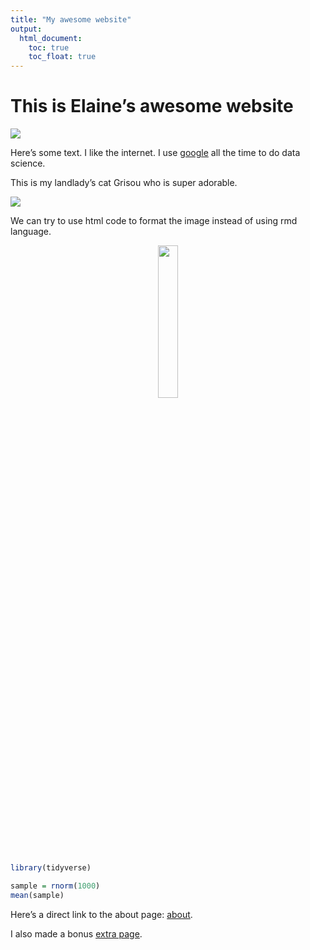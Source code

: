 ```yaml
---
title: "My awesome website"
output: 
  html_document:
    toc: true
    toc_float: true
---
```


# This is Elaine's awesome website

![](https://media.giphy.com/media/drXGoW1iudhKw/giphy.gif)

Here's some text. I like the internet. I use [google](https://www.google.ca/) all the time to do data science.

This is my landlady's cat Grisou who is super adorable.

![](images/Grisou.jpg)


We can try to use html code to format the image instead of using rmd language. 

<center>
<img src="images/Grisou.jpg" style="width:25%">
</center>

```r
library(tidyverse)

sample = rnorm(1000)
mean(sample)
```

Here's a direct link to the about page: [about](about.html).

I also made a bonus [extra page](extra_page.html).
